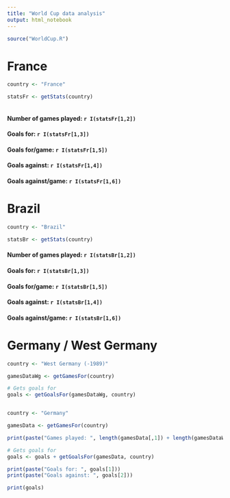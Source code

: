 ```yaml
---
title: "World Cup data analysis"
output: html_notebook
---
```


```r
source("WorldCup.R")
```

# France

```r
country <- "France"

statsFr <- getStats(country)



```

#### Number of games played: `r I(statsFr[1,2])`
#### Goals for: `r I(statsFr[1,3])`
#### Goals for/game: `r I(statsFr[1,5])`
#### Goals against: `r I(statsFr[1,4])`
#### Goals against/game: `r I(statsFr[1,6])`

# Brazil

```r
country <- "Brazil"

statsBr <- getStats(country)
```

#### Number of games played: `r I(statsBr[1,2])`
#### Goals for: `r I(statsBr[1,3])`
#### Goals for/game: `r I(statsBr[1,5])`
#### Goals against: `r I(statsBr[1,4])`
#### Goals against/game: `r I(statsBr[1,6])`

# Germany / West Germany

```r
country <- "West Germany (-1989)"

gamesDataWg <- getGamesFor(country)

# Gets goals for
goals <- getGoalsFor(gamesDataWg, country)


country <- "Germany"

gamesData <- getGamesFor(country)

print(paste("Games played: ", length(gamesData[,1]) + length(gamesDataWg[,1])))

# Gets goals for
goals <- goals + getGoalsFor(gamesData, country)

print(paste("Goals for: ", goals[1]))
print(paste("Goals against: ", goals[2]))

print(goals)

```
